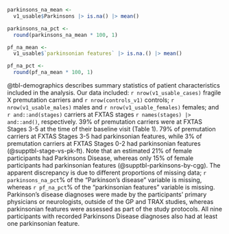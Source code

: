 
```r
parkinsons_na_mean <-
  v1_usable$Parkinsons |> is.na() |> mean()

parkinsons_na_pct <-
  round(parkinsons_na_mean * 100, 1)

pf_na_mean <-
  v1_usable$`parkinsonian features` |> is.na.() |> mean()

pf_na_pct <-
  round(pf_na_mean * 100, 1)

```


@tbl-demographics describes summary statistics of patient characteristics
included in the analysis.
Our data included:
`r nrow(v1_usable_cases)` fragile X premutation carriers and
`r nrow(controls_v1)` controls;
`r nrow(v1_usable_males)` males and `r nrow(v1_usable_females)` females;
and `r and::and(stages)` carriers at
FXTAS stages `r names(stages) |> and::and()`, respectively.
39% of premutation carriers were at FXTAS Stages 3-5
at the time of their baseline visit (Table 1).
79% of premutation carriers at FXTAS Stages 3-5 had parkinsonian features,
while 3% of premutation carriers at FXTAS Stages 0-2 had parkinsonian features
(@supptbl-stage-vs-pk-ft).
Note that an estimated 21% of female participants had Parkinsons Disease,
whereas only 15% of female participants had parkinsonian features
(@supptbl-parkinsons-by-cgg).
The apparent discrepancy is due to different proportions of missing data;
`r parkinsons_na_pct`% of the “Parkinson's disease” variable is missing,
whereas `r pf_na_pct`% of the “parkinsonian features” variable is missing.
Parkinson's disease diagnoses were made by
the participants’ primary physicians or neurologists,
outside of the GP and TRAX studies,
whereas parkinsonian features were assessed as part of the study protocols.
All nine participants with recorded Parkinsons Disease diagnoses
also had at least one parkinsonian feature.
